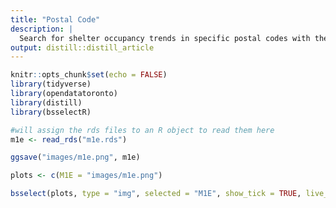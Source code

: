 ```yaml
---
title: "Postal Code"
description: |
  Search for shelter occupancy trends in specific postal codes with the drop down menu here.
output: distill::distill_article
---
```


```r
knitr::opts_chunk$set(echo = FALSE)
library(tidyverse)
library(opendatatoronto)
library(distill)
library(bsselectR)
```

```r
#will assign the rds files to an R object to read them here
m1e <- read_rds("m1e.rds")
```
 
```r
ggsave("images/m1e.png", m1e)
```

```r
plots <- c(M1E = "images/m1e.png")
```

```r
bsselect(plots, type = "img", selected = "M1E", show_tick = TRUE, live_search = TRUE)
```




